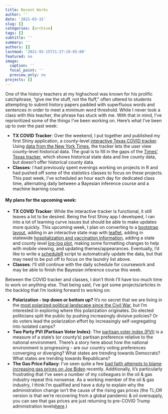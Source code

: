 ```yaml
---
title: Recent Works
author: ''
date: '2021-03-15'
slug: []
categories: [archive]
tags: []
subtitle: ''
summary: ''
authors: []
lastmod: '2021-93-15T21:27:19-05:00'
featured: no
image:
  caption: ''
  focal_point: ''
  preview_only: no
projects: []
---
```


One of the history teachers at my highschool was known for his prolific catchphrase, “give me the stuff, not the fluff,” often uttered to students attempting to submit history papers padded with superfluous words and sentences in order to meet a minimum word threshold. While I never took a class with this teacher, the phrase has stuck with me. With that in mind, I’ve reprioritized some of the things I’ve been working on. Here’s what I’ve been up to over the past week:

* **TX COVID Tracker**: Over the weekend, I put together and published my first Shiny application, a county-level [interactive Texas COVID tracker](https://thedatadiary.net/texas-covid-tracker). Using [data from the New York Times](https://github.com/nytimes/covid-19-data), the tracker lets the user view county-level historical data. The goal is to fill in the gaps of the [Times’ Texas tracker](https://www.nytimes.com/interactive/2020/us/texas-coronavirus-cases.html), which shows historical state data and live county data, but doesn’t offer historical county data.  
* **Classes**: I had previously spent evenings working on projects in R and had pushed off some of the statistics classes to focus on these projects. This past week, I’ve scheduled an hour each day for dedicated class time, alternating daily between a Bayesian inference course and a machine learning course. 

#### My plans for the upcoming week:

* **TX COVID Tracker**: While the interactive tracker is functional, it still leaves a lot to be desired. Being the first Shiny app I developed, I ran into a lot of learning curve issues but should be able to make updates more quickly. This upcoming week, I plan on converting to a [bootstrap layout](https://rstudio.github.io/shinythemes/), adding in an interactive state map with [leaflet](https://rstudio.github.io/leaflet/shiny.html), adding in statewide [hospitalization and vaccination information](https://dshs.texas.gov/coronavirus/AdditionalData.aspx), adding a state and county level [log-log plot](https://www.youtube.com/watch?t=10s&v=54XLXg4fYsc), making some formatting changes to help with mobile viewing, and updating themes/appearances. Eventually, I’d like to write a [scheduleR](https://cran.r-project.org/web/packages/taskscheduleR/vignettes/taskscheduleR.html) script to automatically update the data, but that may need to be put off to focus on the laundry list above.
* **Classes**: I’ll still continue with the daily schedule for coursework and may be able to finish the Bayesian inference course this week. 

Between the COVID tracker and classes, I don’t think I’ll have too much time to work on anything else. That being said, I’ve got some projects/articles in the backlog that I’m looking forward to working on:

* **Polarization - top down or bottom up?** It’s no secret that we are living in the [most polarized political landscape since the Civil War](https://voteview.com/articles/party_polarization), but I’m interested in exploring where this polarization originates. Do elected politicians split the public by pushing increasingly divisive policies? Or do voters lead the polarization effort by increasingly self-segregating into isolated camps? 
* **Two Party PVI (Partisan Voter Index)**: The [partisan voter index (PVI)](https://cookpolitical.com/pvi-0) is a measure of a state’s (or county’s) partisan preference relative to the national environment. There’s a story here about how the national environment is progressing - are our country voting preferences converging or diverging? What states are trending towards Democrats? What states are trending towards Republicans?
* **The Gas Price Fallacy**: I’ve seen quite a few [bad faith attempts to blame increasing gas prices on Joe Biden](https://twitter.com/ksorbs/status/1362540095241347073) recently. Additionally, it’s particularly frustrating that I’ve seen a number of my colleagues in the oil & gas industry repeat this nonsense. As a working member of the oil & gas industry, I think I’m qualified and have a duty to explain why the administration change isn’t the cause of the rising gas prices (the TL;DR version is that we’re recovering from a global pandemic & oil oversupply, you can see that gas prices are just returning to pre-COVID Trump administration levels[here](https://www.gasbuddy.com/charts).)
